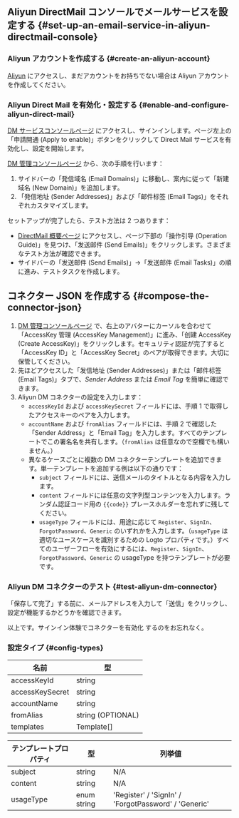 ## Aliyun DirectMail コンソールでメールサービスを設定する \{#set-up-an-email-service-in-aliyun-directmail-console}

### Aliyun アカウントを作成する \{#create-an-aliyun-account}

[Aliyun](https://aliyun.com/) にアクセスし、まだアカウントをお持ちでない場合は Aliyun アカウントを作成してください。

### Aliyun Direct Mail を有効化・設定する \{#enable-and-configure-aliyun-direct-mail}

[DM サービスコンソールページ](https://www.aliyun.com/product/directmail) にアクセスし、サインインします。ページ左上の「申請開通 (Apply to enable)」ボタンをクリックして Direct Mail サービスを有効化し、設定を開始します。

[DM 管理コンソールページ](https://dm.console.aliyun.com/) から、次の手順を行います：

1. サイドバーの「発信域名 (Email Domains)」に移動し、案内に従って「新建域名 (New Domain)」を追加します。
2. 「発信地址 (Sender Addresses)」および「邮件标签 (Email Tags)」をそれぞれカスタマイズします。

セットアップが完了したら、テスト方法は 2 つあります：

- [DirectMail 概要ページ](https://dm.console.aliyun.com/) にアクセスし、ページ下部の「操作引导 (Operation Guide)」を見つけ、「发送邮件 (Send Emails)」をクリックします。さまざまなテスト方法が確認できます。
- サイドバーの「发送邮件 (Send Emails)」→「发送邮件 (Email Tasks)」の順に進み、テストタスクを作成します。

## コネクター JSON を作成する \{#compose-the-connector-json}

1. [DM 管理コンソールページ](https://dm.console.aliyun.com/) で、右上のアバターにカーソルを合わせて「AccessKey 管理 (AccessKey Management)」に進み、「创建 AccessKey (Create AccessKey)」をクリックします。セキュリティ認証が完了すると「AccessKey ID」と「AccessKey Secret」のペアが取得できます。大切に保管してください。
2. 先ほどアクセスした「发信地址 (Sender Addresses)」または「邮件标签 (Email Tags)」タブで、_Sender Address_ または _Email Tag_ を簡単に確認できます。
3. Aliyun DM コネクターの設定を入力します：
   - `accessKeyId` および `accessKeySecret` フィールドには、手順 1 で取得したアクセスキーのペアを入力します。
   - `accountName` および `fromAlias` フィールドには、手順 2 で確認した「Sender Address」と「Email Tag」を入力します。すべてのテンプレートでこの署名名を共有します。（`fromAlias` は任意なので空欄でも構いません。）
   - 異なるケースごとに複数の DM コネクターテンプレートを追加できます。単一テンプレートを追加する例は以下の通りです：
     - `subject` フィールドには、送信メールのタイトルとなる内容を入力します。
     - `content` フィールドには任意の文字列型コンテンツを入力します。ランダム認証コード用の `{{code}}` プレースホルダーを忘れずに残してください。
     - `usageType` フィールドには、用途に応じて `Register`、`SignIn`、`ForgotPassword`、`Generic` のいずれかを入力します。（`usageType` は適切なユースケースを識別するための Logto プロパティです。）すべてのユーザーフローを有効にするには、`Register`、`SignIn`、`ForgotPassword`、`Generic` の usageType を持つテンプレートが必要です。

### Aliyun DM コネクターのテスト \{#test-aliyun-dm-connector}

「保存して完了」する前に、メールアドレスを入力して「送信」をクリックし、設定が機能するかどうかを確認できます。

以上です。<MainSiteUrl href="/connectors/email-connectors/#enable-email-sign-up-or-sign-in">サインイン体験でコネクターを有効化</MainSiteUrl> するのをお忘れなく。

### 設定タイプ \{#config-types}

| 名前            | 型                |
| --------------- | ----------------- |
| accessKeyId     | string            |
| accessKeySecret | string            |
| accountName     | string            |
| fromAlias       | string (OPTIONAL) |
| templates       | Template[]        |

| テンプレートプロパティ | 型          | 列挙値                                               |
| ---------------------- | ----------- | ---------------------------------------------------- |
| subject                | string      | N/A                                                  |
| content                | string      | N/A                                                  |
| usageType              | enum string | 'Register' / 'SignIn' / 'ForgotPassword' / 'Generic' |
